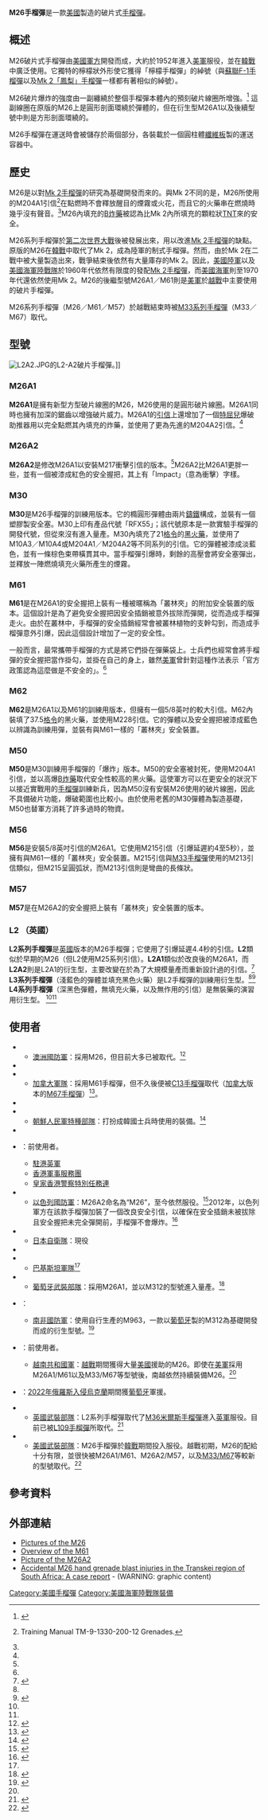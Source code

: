 {{NoteTA
|G1=Military
|G2=長度單位
|G3=Firearms
|G4=Country
}}
{{Infobox Weapon
|name= M26手榴彈<br />{{lang|en|M26 Fragmentation Grenade}}
|image= File:M-61Grenade.jpg
|image_size= 250px
|caption= M61，M26的衍生型（於1969年5月製造）
|origin= {{flag|United States|1912}}
|type= [[手榴彈|手榴彈]]
<!-- 種類選擇 -->
|is_ranged=
|is_bladed=
|is_explosive= YES
|is_artillery=
|is_vehicle=
|is_missile=
|is_UK=
<!-- 服役記錄 -->
|service= 1950年代—
|used_by= {{flag|United States}} <br />{{flag|Japan}}<br />{{flag|Brazil}}<br />{{flag|Israel}}<br />{{flag|UK}}<br />{{flag|Australia}}<br />{{flag|Canada}}<br />{{flag|Portugal}}<br />{{flag|South Africa}}<br />{{flag|Pakistan}}<br />{{flag|ISIS}}
|wars= [[越南戰爭|越南戰爭]]<br/>[[老撾內戰|老撾內戰]]<br/>[[六日戰爭|六日戰爭]]<br/>[[贖罪日戰爭|贖罪日戰爭]]<br/>[[福克蘭戰爭|福克蘭戰爭]]<br/>[[敘利亞內戰|敘利亞內戰]]<br/>[[2022年俄羅斯入侵烏克蘭|2022年俄羅斯入侵烏克蘭]]
<!-- 生產歷史 -->
|designer=
|design_date= 
|manufacturer=
|unit_cost=
|production_date=
|number=
|variants=
<!-- 基本規格 -->
|spec_label=
|weight= 454克
|length= 99毫米
|part_length=
|width=
|height=
|diameter=
|wingspan=
|crew=
<!-- 爆炸物內填炸藥規格 -->
|filling= [[B炸藥|B炸藥]]
|filling_weight= 156克
|detonation= 
|yield=
}}
'''M26手榴彈'''是一款[[美國|美國]]製造的破片式[[手榴彈|手榴彈]]。

== 概述 ==
M26破片式手榴彈由[[美國軍方|美國軍方]]開發而成，大約於1952年進入[[美軍|美軍]]服役，並在[[韓戰|韓戰]]中廣泛使用。它獨特的檸檬狀外形使它獲得「檸檬手榴彈」的綽號（與[[蘇聯F-1手榴彈|蘇聯F-1手榴彈]]以及[[Mk_2手榴彈|Mk 2「鳳梨」手榴彈]]一樣都有著相似的綽號）。

M26破片爆炸的強度由一副纏繞於整個手榴彈本體內的預刻破片線圈所增強。<ref name="inert">{{Cite web|author = Copyright 2001-2005 Inert-Ord.net|url = http://www.inert-ord.net/usa03a/usa3/m61/index.html|title = U.S. M61 Fragmentation Grenade (Vietnam)|publisher = Inert-Ord.net|date = |accessdate = 2014-05-03|archive-date = 2019-07-25|archive-url = https://web.archive.org/web/20190725145014/http://www.inert-ord.net/usa03a/usa3/m61/index.html}}</ref> 這副線圈在原版的M26上是圓形剖面環繞於彈體的，但在衍生型M26A1以及後續型號中則是方形剖面環繞的。

M26手榴彈在運送時會被儲存於兩個部分，各裝載於一個圓柱體[[纤维板|纖維板]]製的運送容器中。

== 歷史 ==
M26是以對[[Mk_2手榴彈|Mk 2手榴彈]]的研究為基礎開發而來的。與Mk 2不同的是，M26所使用的M204A1引信<ref name="operatormanuals.tpub.com">{{cite web |url=http://operatormanuals.tpub.com/TM-9-1330-200-12/TM-9-1330-200-120023.htm |title=存档副本 |accessdate=2013-03-19 |deadurl=yes |archiveurl=https://web.archive.org/web/20160304050523/http://operatormanuals.tpub.com/TM-9-1330-200-12/TM-9-1330-200-120023.htm |archivedate=2016-03-04 }} Training Manual TM-9-1330-200-12 Grenades.</ref>在點燃時不會釋放醒目的煙霧或火花，而且它的火藥串在燃燒時幾乎沒有聲音。<ref name="inert"/>M26內填充的[[B炸药|B炸藥]]被認為比Mk 2內所填充的顆粒狀[[三硝基甲苯|TNT]]來的安全。

M26系列手榴彈於[[第二次世界大戰|第二次世界大戰]]後被發展出來，用以改進[[Mk_2手榴彈|Mk 2手榴彈]]的缺點。原版的M26在[[韓戰|韓戰]]中取代了Mk 2，成為陸軍的制式手榴彈。然而，由於Mk 2在二戰中被大量製造出來，戰爭結束後依然有大量庫存的Mk 2。因此，[[美國陸軍|美國陸軍]]以及[[美國海軍陸戰隊|美國海軍陸戰隊]]於1960年代依然有限度的發配[[Mk_2手榴彈|Mk 2手榴彈]]，而[[美國海軍|美國海軍]]則至1970年代還依然使用Mk 2。M26的後繼型號M26A1／M61則是[[美軍|美軍]]於[[越戰|越戰]]中主要使用的破片手榴彈。

M26系列手榴彈（M26／M61／M57）於越戰結束時被[[M67手榴彈|M33系列手榴彈]]（M33／M67）取代。

== 型號 ==
[[File:L2A2.JPG|right]]的L2-A2破片手榴彈。]]

=== M26A1 ===
'''M26A1'''是擁有新型方型破片線圈的M26，M26使用的是圓形破片線圈。M26A1同時也擁有加深的鋸齒以增強破片威力。M26A1的[[引信|引信]]上還增加了一個[[特屈儿|特屈兒]]爆破助推器用以完全點燃其內填充的炸藥，並使用了更為先進的M204A2引信。<ref name="operatormanuals.tpub.com"/>

=== M26A2 ===
'''M26A2'''是修改M26A1以安裝M217衝擊引信的版本。<ref name="operatormanuals.tpub.com"/>M26A2比M26A1更胖一些，並有一個被漆成紅色的安全握把，其上有「Impact」（意為衝擊）字樣。

=== M30 ===
'''M30'''是M26手榴彈的訓練用版本。它的橢圓形彈體由兩片[[铸铁|鑄鐵]]構成，並裝有一個塑膠製安全塞。M30上印有產品代號「RFX55」；該代號原本是一款實驗手榴彈的開發代號，但從來沒有進入量產。M30內填充了21[[格令|格令]]的[[黑火藥|黑火藥]]，並使用了M10A3／M10A4或M204A1／M204A2等不同系列的引信。它的彈體被漆成淡藍色，並有一條棕色束帶橫貫其中。當手榴彈引爆時，剩餘的高壓會將安全塞彈出，並釋放一陣燃燒填充火藥所產生的煙霧。

=== M61 ===
'''M61'''是在M26A1的安全握把上裝有一種被暱稱為「叢林夾」的附加安全裝置的版本。這個設計是為了避免安全握把因安全插銷被意外拔除而彈開，從而造成手榴彈走火。由於在叢林中，手榴彈的安全插銷經常會被叢林植物的支幹勾到，而造成手榴彈意外引爆，因此這個設計增加了一定的安全性。

一般而言，最常攜帶手榴彈的方式是將它們掛在彈藥袋上。士兵們也經常會將手榴彈的安全握把當作掛勾，並掛在自己的身上，雖然[[美軍|美軍]]曾針對這種作法表示「官方政策認為這麼做是不安全的」。<ref name="inert"/>

=== M62 ===
'''M62'''是M26A1以及M61的訓練用版本，但擁有一個5/8英吋的較大引信。M62內裝填了37.5[[格令|格令]]的黑火藥，並使用M228引信。它的彈體以及安全握把被漆成藍色以辨識為訓練用彈，並裝有與M61一樣的「叢林夾」安全裝置。

=== M50 ===
'''M50'''是M30訓練用手榴彈的「爆炸」版本。M50的安全塞被封死，使用M204A1引信，並以高爆[[B炸药|B炸藥]]取代安全性較高的黑火藥。這使軍方可以在更安全的狀況下以接近實戰用的[[手榴彈|手榴彈]]訓練新兵，因為M50沒有安裝M26使用的破片線圈，因此不具備破片功能，爆破範圍也比較小。由於使用老舊的M30彈體為製造基礎，M50也替軍方消耗了許多過時的物資。

=== M56 ===
'''M56'''是安裝5/8英吋引信的M26A1。它使用M215引信（引爆延遲約4至5秒），並擁有與M61一樣的「叢林夾」安全裝置。M215引信與[[M67手榴彈|M33手榴彈]]使用的M213引信類似，但M215呈圓弧狀，而M213引信則是彎曲的長條狀。

=== M57 ===
'''M57'''是在M26A2的安全握把上裝有「叢林夾」安全裝置的版本。

=== L2 （英國） ===
'''L2系列手榴彈'''是[[英國|英國]]版本的M26手榴彈；它使用了引爆延遲4.4秒的引信。'''L2'''類似於早期的M26（但L2使用M25系列引信）。'''L2A1'''類似於改良後的M26A1，而'''L2A2'''則是L2A1的衍生型，主要改變在於為了大規模量產而重新設計過的引信。<ref name="militaryfactory.com">{{Cite web |url=http://www.militaryfactory.com/smallarms/detail.asp?smallarms_id=555 |title='''Military Factory''' ''L2 Anti-Personnel Fragmentation Hand Grenade'' |accessdate=2015-11-15 |archive-date=2020-10-01 |archive-url=https://web.archive.org/web/20201001231021/https://www.militaryfactory.com/smallarms/detail.asp?smallarms_id=555 |dead-url=no }}</ref> 
'''L3系列手榴彈'''（淺藍色的彈體並填充黑色火藥）是L2手榴彈的訓練用衍生型。<ref name="militaryfactory.com"/><ref name="weaponsystems.net">{{Cite web|title = M26|url = http://weaponsystems.net/weapon.php?weapon=BB01%20-%20M26|access-date = 2015-11-15|archive-date = 2015-11-17|archive-url = https://web.archive.org/web/20151117014722/http://weaponsystems.net/weapon.php?weapon=BB01%20-%20M26}}</ref> 
'''L4系列手榴彈'''（深黑色彈體，無填充火藥，以及無作用的引信）是無裝藥的演習用衍生型。
<ref name="militaryfactory.com"/><ref name="weaponsystems.net"/>

== 使用者 ==
* {{Flag|Australia}}
** [[澳洲國防軍|澳洲國防軍]]：採用M26，但目前大多已被{{en-link|F1手榴彈|F1 grenade (Australia)}}取代。<ref>{{Cite web|author = LEXPEV|url = http://www.lexpev.nl/grenades/middleeastasia/australia/index.html|title = Australian grenades :|publisher = Lexpev.nl|date = |accessdate = 2014-05-03|archive-date = 2020-08-08|archive-url = https://web.archive.org/web/20200808071016/http://www.lexpev.nl/grenades/middleeastasia/australia/index.html}}</ref>
* {{Flag|Brazil}}
* {{Flag|Canada}}
** [[加拿大軍隊|加拿大軍隊]]：採用M61手榴彈，但不久後便被[[M67手榴彈|C13手榴彈]]取代（[[加拿大|加拿大]]版本的[[M67手榴彈|M67手榴彈]]）<ref>{{Cite web|author = LEXPEV|url = http://www.lexpev.nl/grenades/americas/canada/index.html|title = Canadian grenades :|publisher = Lexpev.nl|date = |accessdate = 2014-05-03|archive-date = 2020-02-16|archive-url = https://web.archive.org/web/20200216143317/http://www.lexpev.nl/grenades/americas/canada/index.html}}</ref>。
* {{Flag|Colombia}}
* {{Flag|DPK}}
** [[朝鮮人民軍特種部隊|朝鮮人民軍特種部隊]]：打扮成韓國士兵時使用的裝備。<ref>{{Cite web |url=http://bemil.chosun.com/nbrd/gallery/view.html?b_bbs_id=10044&pn=1&num=177361 |title=存档副本 |accessdate=2016-03-31 |archive-date=2015-05-24 |archive-url=https://web.archive.org/web/20150524023732/http://bemil.chosun.com/nbrd/gallery/view.html?b_bbs_id=10044&pn=1&num=177361 |dead-url=no }}</ref>
* {{Flag|Ethiopia}}
* {{Flag|British Hong Kong}}：前使用者。
** [[駐港英軍|駐港英軍]]
** [[香港軍事服務團|香港軍事服務團]]
** [[皇家香港警察|皇家香港警察]][[特別任務連|特別任務連]]
* {{Flag|Israel}}
** [[以色列國防軍|以色列國防軍]]：M26A2命名為“M26”，至今依然服役。<ref>{{Cite web|author = LEXPEV|url = http://www.lexpev.nl/grenades/middleeastasia/israel/m26a2.html|title = M-26|publisher = Lexpev.nl|date = |accessdate = 2014-05-03|archive-date = 2020-04-25|archive-url = https://web.archive.org/web/20200425072246/http://www.lexpev.nl/grenades/middleeastasia/israel/m26a2.html}}</ref>2012年，以色列軍方在該款手榴彈加裝了一個改良安全引信，以確保在安全插銷未被拔除且安全握把未完全彈開前，手榴彈不會爆炸。<ref>{{Cite web |url=http://www.israelnationalnews.com/News/News.aspx/154626#.UaPin5zi6F1 |title=Learning from Tragedy, IDF to Use Safer Grenade |accessdate=2015-11-15 |archive-date=2020-08-16 |archive-url=https://web.archive.org/web/20200816121230/http://www.israelnationalnews.com/News/News.aspx/154626#.UaPin5zi6F1 |dead-url=no }}</ref>
* {{Flag|Japan}}
** [[日本自衛隊|日本自衛隊]]：現役
* {{flag|Kingdom of Laos}}
* {{Flag|Pakistan}}
** [[巴基斯坦軍事|巴基斯坦軍隊]]<ref name="weaponsystems.net"/>
* {{Flag|Portugal}}
** [[葡萄牙軍事|葡萄牙武裝部隊]]：採用M26A1，並以M312的型號進入量產。<ref>{{Cite web|author = LEXPEV|url = http://www.lexpev.nl/grenades/europe/portugal/index.html|title = Portugese grenades|publisher = Lexpev.nl|date = |accessdate = 2014-05-03|archive-date = 2021-07-27|archive-url = https://web.archive.org/web/20210727043808/https://www.lexpev.nl/grenades/europe/portugal/index.html}}</ref>
* {{Flag|South Africa}}：
** [[南非國防軍|南非國防軍]]：使用自行生產的M963，一款以[[葡萄牙|葡萄牙]]製的M312為基礎開發而成的衍生型號。<ref>{{Cite web|author = LEXPEV|url = http://www.lexpev.nl/grenades/middleeastasia/southafrica/index.html|title = South African grenades :|publisher = Lexpev.nl|date = |accessdate = 2014-05-03|archive-date = 2020-08-08|archive-url = https://web.archive.org/web/20200808071051/http://www.lexpev.nl/grenades/middleeastasia/southafrica/index.html}}</ref>
* {{Flag|South Vietnam}}：前使用者。
** [[越南共和国軍事|越南共和國軍]]：[[越戰|越戰]]期間獲得大量[[美國|美國]]援助的M26。即使在[[美軍|美軍]]採用M26A1/M61以及M33/M67等型號後，南越依然持續裝備M26。<ref name="mcnab2002"/>
* {{Flag|Ukraine}}：[[2022年俄羅斯入侵烏克蘭|2022年俄羅斯入侵烏克蘭]]期間獲[[葡萄牙|葡萄牙]]軍援。
* {{Flag|United Kingdom}}
** [[英國軍事|英國武裝部隊]]：L2系列手榴彈取代了[[米爾斯炸彈|M36<nowiki/>米爾斯手榴彈]]進入[[英軍|英軍]]服役。目前已被[[HG_85手榴彈|L109手榴彈]]所取代。<ref>{{Cite web|author = LEXPEV|url = http://www.lexpev.nl/grenades/europe/unitedkingdom/l2serie.html|title = L2 serie|publisher = Lexpev.nl|date = |accessdate = 2014-05-03|archive-date = 2021-07-15|archive-url = https://web.archive.org/web/20210715114012/http://www.lexpev.nl/grenades/europe/unitedkingdom/l2serie.html}}</ref>
* {{Flag|United States}}
** [[美國軍事|美國武裝部隊]]：M26手榴彈於[[韓戰|韓戰]]期間投入服役。越戰初期，M26的配給十分有限，並很快被M26A1/M61、M26A2/M57，以及[[M67手榴彈|M33/M67]]等較新的型號取代。<ref name="mcnab2002">{{Cite book|last = McNab|first = Chris|title = 20th Century Military Uniforms|year = 2002|edition = 2nd|publisher = Grange Books|location = Kent|isbn = 1-84013-476-3}}</ref>

== 參考資料 ==
{{Reflist|2}}

==外部連結==
*[http://www.lexpev.nl/grenades/americas/unitedstates/m26m26a1m61.html Pictures of the M26] {{Wayback|url=http://www.lexpev.nl/grenades/americas/unitedstates/m26m26a1m61.html |date=20200808071048 }}
*[http://www.inert-ord.net/usa03a/usa3/m61/index.html Overview of the M61] {{Wayback|url=http://www.inert-ord.net/usa03a/usa3/m61/index.html |date=20200808053453 }}
*[https://web.archive.org/web/20101205210430/http://www.big-ordnance.com/grenades/Gren3/M26A2.jpg Picture of the M26A2]
*[http://www.safpj.co.za/index.php/safpj/article/view/998/1591 Accidental M26 hand grenade blast injuries in the Transkei region of South Africa: A case report] {{Wayback|url=http://www.safpj.co.za/index.php/safpj/article/view/998/1591 |date=20180218210619 }} - (WARNING: graphic content)

[[Category:美國手榴彈|Category:美國手榴彈]]
[[Category:美國海軍陸戰隊裝備|Category:美國海軍陸戰隊裝備]]